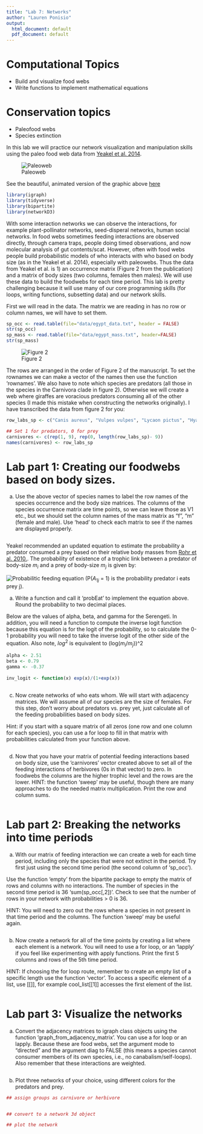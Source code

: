 ```yaml
---
title: "Lab 7: Networks"
author: "Lauren Ponisio"
output:
  html_document: default
  pdf_document: default
---
```


<!-- Lesson Overview -->
# Computational Topics
- Build and visualize food webs 
- Write functions to implement mathematical equations

# Conservation topics
-  Paleofood webs
-  Species extinction

In this lab we will practice our network visualization and manipulation skills using the paleo food web data from [Yeakel et al. 2014](https://doi.org/10.1073/pnas.1408471111). 

![Paleoweb](figures/paleoweb.jpg)

See the beautiful, animated version of the graphic above [here](https://infograficos.estadao.com.br/public/cidades/extincoes-egito/)

```r
library(igraph)
library(tidyverse)
library(bipartite)
library(networkD3)
```

With some interaction networks we can observe the interactions, for example plant-pollinator networks, seed-disperal networks, human social networks. In food webs sometimes feeding interactions are observed directly, through camera traps, people doing timed observations, and now molecular analysis of gut contents/scat. However, often with food webs people build probabilistic models of who interacts with who based on body size (as in the Yeakel et al. 2014), especially with paleowebs. Thus the data from Yeakel et al. is 1) an occurrence matrix  (Figure 2 from the publication) and a matrix of body sizes (two columns, females then males). We will use these data to build the foodwebs for each time period. This lab is pretty challenging because it will use many of our core programming skills (for loops, writing functions, subsetting data) and our network skills. 

First we will read in the data. The matrix we are reading in has no row or column names, we will have to set them. 

```r
sp_occ <- read.table(file="data/egypt_data.txt", header = FALSE)
str(sp_occ)
sp_mass <- read.table(file="data/egypt_mass.txt", header=FALSE)
str(sp_mass)
```
![Figure 2](figures/figure2.jpg)

The rows are arranged in the order of Figure 2 of the manuscript. To set the rownames we can make a vector of the names then use the function 'rownames'. We also have to note which species are predators (all those in the species in the Carnivora clade in figure 2). Otherwise we will create a web where giraffes are voracious predators consuming all of the other species (I made this mistake when constructing the networks originally). I have transcribed the data from figure 2 for you: 
 
```r
row_labs_sp <- c("Canis aureus", "Vulpes vulpes", "Lycaon pictus", "Hyaena hyaena", "Crocuta crocuta", "Panthera leo (long maned)", "Panthera leo (short maned)", "Panthera pardus", "Acinonyx jubatus", "Loxodonta africana", "Equus asinus", "Equus grevyi", "Equus quagga", "Diceros/Ceratotherium", "Sus scrofa",  "Phacochoerus aethiopicus", "Hippopotamus amphibius", "Giraffa camelopardalis", "Dama mesopotamica", "Camelus dromedarius", "Taurotragus oryx", "Tragelaphus spekei", "Addax nasomaculatus", "Oryx dammah", "Oryx beisa", "Hippotragus equinus", "Kobus kob", "Kobus megaceros", "Alcelaphus bucelaphus", "Connochaetes taurinus", "Litocranius walleri", "Ammodorcas clarkei", "Gazella dorcas", "Gazella leptoceros", "Gazella soemmerringii", "Capra ibex", "Ammotragus lervia", "Bos primigenius", "Syncerus caffer")

## Set 1 for predators, 0 for prey  
carnivores <- c(rep(1, 9), rep(0, length(row_labs_sp)- 9))
names(carnivores) <- row_labs_sp
```

# Lab part 1: Creating our foodwebs based on body sizes.

a. Use the above vector of species names to label the row names of the species occurrence and the body size matrices.  The columns of the species occurrence matrix are time points, so we can leave those as V1 etc., but we should set the column names of the mass matrix as "f", "m" (female and male). Use 'head' to check each matrix to see if the names are displayed properly. 

```r

```
Yeakel recommended an updated equation to estimate the probability a predator consumed a prey based on their relative body masses from [Rohr et al. 2010.](https://doi.org/10.1086/653667). The  probability of existence of a trophic link between a predator of body-size $m_i$ and a prey of body-size $m_j$ is given by:

![Probabilitic feeding equation](figures/feeding_equ.png)
(P($A_{1j}$ = 1) is the probability predator i eats prey j). 

a. Write a function and call it 'probEat' to implement the equation above. Round the probability to two decimal places.

Below are the values of alpha, beta, and gamma for the Serengeti.  In addition, you will need a function to compute the inverse logit function because this equation is for the logit of the probability, so to calculate the 0-1 probability you will need to take the inverse logit of the other side of the equation. Also note, $log^2$ is equivalent to (log($m_i$/$m_j$))^2

```r
alpha <- 2.51
beta <- 0.79
gamma <- -0.37
  
inv_logit <- function(x) exp(x)/(1+exp(x))
```

```r

```

c. Now create networks of who eats whom. We will start with adjacency matrices. We will assume all of our species are the size of females. For this step, don't worry about predators vs. prey yet, just calculate all of the feeding probabilities based on body sizes.  

Hint: if you start with a square matrix of all zeros (one row and one column for each species), you can use a for loop to fill in that matrix with probabilities calculated from your function above.

```r


```

d. Now that you have your matrix of potential feeding interactions based on body size, use the 'carnivores' vector created above to set all of the feeding interactions of herbivores (0s in that vector) to zero. In foodwebs the columns are the higher trophic level and the rows are the lower.
HINT: the function 'sweep' may be useful, though there are many approaches to do the needed matrix multiplication. Print the row and column sums. 

```r

```

# Lab part 2: Breaking the networks into time periods

a. With our matrix of feeding interaction we can create a web for each time period, including only the species that were not extinct in the period. Try first just using the second time period (the second column of 'sp_occ'). 

Use the function 'empty' from the bipartite package to empty the matrix of rows and columns with no interactions. The number of species in the second time period is 36 'sum(sp_occ[,2])'. Check to see that the number of rows in your network with probabilities > 0 is 36. 

HINT: You will need to zero out the rows where a species in not present in that time period and the columns. The function 'sweep' may be useful again.

```r

```

b. Now create a network for all of the time points by creating a list where each element is a network. You will need to use a for loop, or an 'lapply' if you feel like experimenting with apply functions. Print the first 5 columns and rows of the 5th time period. 

HINT: If choosing the for loop route, remember to create an empty list of a specific length use the function 'vector'. To access a specific element of a list, use [[]], for example cool_list[[1]] accesses the first element of the list.

```r

```

# Lab part 3: Visualize the networks
a. Convert the adjacency matrices to igraph class objects using the function 'graph_from_adjacency_matrix'. You can use a for loop or an lapply. Because these are food webs, set the argument mode to "directed" and the argument diag to FALSE (this means a species cannot consumer members of its own species, i.e., no canabalism/self-loops). Also remember that these interactions are weighted.  

```r

```

b. Plot three networks of your choice, using different colors for the predators and prey.

```r
## assign groups as carnivore or herbivore


## convert to a network 3d object

## plot the network


```

```r

```

```r

```

